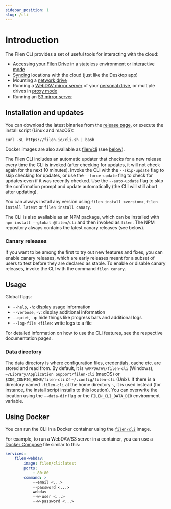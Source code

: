 ```yaml
---
sidebar_position: 1
slug: /cli
---
```


# Introduction

The Filen CLI provides a set of useful tools for interacting with the cloud:

-   [Accessing your Filen Drive](/docs/cli/access-filen-drive) in a stateless environment or [interactive mode](/docs/cli/access-filen-drive#interactive-mode)
-   [Syncing](/docs/cli/syncing) locations with the cloud (just like the Desktop app)
-   Mounting a [network drive](/docs/cli/network-drive-mounting)
-   Running a [WebDAV mirror server](/docs/cli/webdav-and-s3-server#webdav-server) of your [personal drive](/docs/cli/webdav-and-s3-server#single-user), or multiple drives in [proxy mode](/docs/cli/webdav-and-s3-server#proxy-mode)
-   Running an [S3 mirror server](/docs/cli/webdav-and-s3-server#s3-server)

## Installation and updates

You can download the latest binaries from the [release page](https://github.com/FilenCloudDienste/filen-cli/releases/latest), or execute the install script (Linux and macOS):

```
curl -sL https://filen.io/cli.sh | bash
```

Docker images are also available as [filen/cli](https://hub.docker.com/r/filen/cli) (see [below](#using-docker)).

The Filen CLI includes an automatic updater that checks for a new release every time the CLI is invoked
(after checking for updates, it will not check again for the next 10 minutes).
Invoke the CLI with the `--skip-update` flag to skip checking for updates, or use the `--force-update` flag to check for updates even if it was recently checked.
Use the `--auto-update` flag to skip the confirmation prompt and update automatically (the CLI will still abort after updating).

You can always install any version using `filen install <version>`, `filen install latest` or `filen install canary`.

The CLI is also available as an NPM package, which can be installed with `npm install --global @filen/cli` and then invoked as `filen`. The NPM repository always contains the latest canary releases (see below).

### Canary releases

If you want to be among the first to try out new features and fixes, you can enable canary releases,
which are early releases meant for a subset of users to test before they are declared as stable.
To enable or disable canary releases, invoke the CLI with the command `filen canary`.

## Usage

Global flags:

-   `--help`, `-h`: display usage information
-   `--verbose`, `-v`: display additional information
-   `--quiet`, `-q`: hide things like progress bars and additional logs
-   `--log-file <file>`: write logs to a file

For detailed information on how to use the CLI features, see the respective documentation pages.

### Data directory

The data directory is where configuration files, credentials, cache etc. are stored and read from. By default, it is `%APPDATA%/filen-cli` (Windows), `~/Library/Application Support/filen-cli` (macOS) or `$XDG_CONFIG_HOME/filen-cli` or `~/.config/filen-cli` (Unix). If there is a directory named `.filen-cli` at the home directory `~`, it is used instead (for instance, the install script installs to this location). You can overwrite the location using the `--data-dir` flag or the `FILEN_CLI_DATA_DIR` environment variable.

## Using Docker

You can run the CLI in a Docker container using the [`filen/cli`](https://hub.docker.com/repository/docker/filen/cli) image.

For example, to run a WebDAV/S3 server in a container, you can use a [Docker Compose](https://docs.docker.com/compose) file similar to this:

```yaml
services:
    filen-webdav:
        image: filen/cli:latest
        ports:
            - 80:80
        command: >
            --email <...>
            --password <...>
            webdav
            --w-user <...>
            --w-password <...>
```
